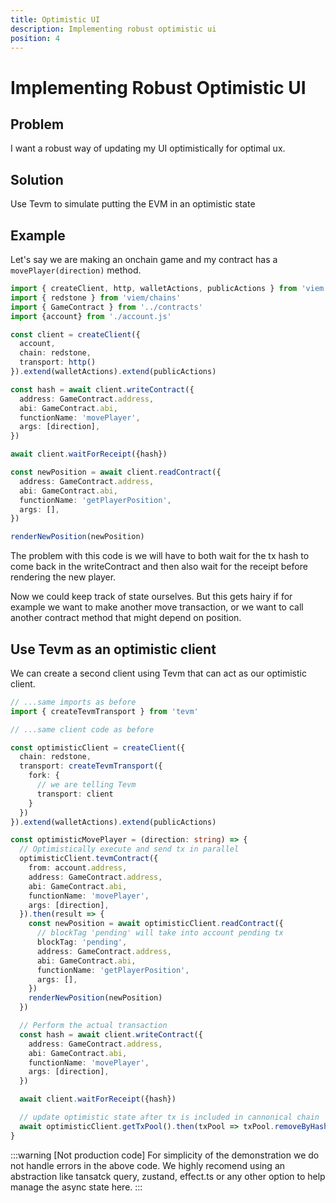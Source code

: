 ```yaml
---
title: Optimistic UI
description: Implementing robust optimistic ui
position: 4
---
```

# Implementing Robust Optimistic UI

## Problem

I want a robust way of updating my UI optimistically for optimal ux.

## Solution

Use Tevm to simulate putting the EVM in an optimistic state

## Example

Let's say we are making an onchain game and my contract has a `movePlayer(direction)` method.

```typescript
import { createClient, http, walletActions, publicActions } from 'viem'
import { redstone } from 'viem/chains'
import { GameContract } from '../contracts'
import {account} from './account.js'

const client = createClient({
  account,
  chain: redstone,
  transport: http()
}).extend(walletActions).extend(publicActions)

const hash = await client.writeContract({
  address: GameContract.address,
  abi: GameContract.abi,
  functionName: 'movePlayer',
  args: [direction],
})

await client.waitForReceipt({hash})

const newPosition = await client.readContract({
  address: GameContract.address,
  abi: GameContract.abi,
  functionName: 'getPlayerPosition',
  args: [],
})

renderNewPosition(newPosition)
```

The problem with this code is we will have to both wait for the tx hash to come back in the writeContract and then also wait for the receipt before rendering the new player.

Now we could keep track of state ourselves. But this gets hairy if for example we want to make another move transaction, or we want to call another contract method that might depend on position.

## Use Tevm as an optimistic client

We can create a second client using Tevm that can act as our optimistic client.

```typescript
// ...same imports as before
import { createTevmTransport } from 'tevm'

// ...same client code as before

const optimisticClient = createClient({
  chain: redstone,
  transport: createTevmTransport({
    fork: {
      // we are telling Tevm
      transport: client
    }
  })
}).extend(walletActions).extend(publicActions)

const optimisticMovePlayer = (direction: string) => {
  // Optimistically execute and send tx in parallel
  optimisticClient.tevmContract({
    from: account.address,
    address: GameContract.address,
    abi: GameContract.abi,
    functionName: 'movePlayer',
    args: [direction],
  }).then(result => {
    const newPosition = await optimisticClient.readContract({
      // blockTag 'pending' will take into account pending tx
      blockTag: 'pending',
      address: GameContract.address,
      abi: GameContract.abi,
      functionName: 'getPlayerPosition',
      args: [],
    })
    renderNewPosition(newPosition)
  })

  // Perform the actual transaction
  const hash = await client.writeContract({
    address: GameContract.address,
    abi: GameContract.abi,
    functionName: 'movePlayer',
    args: [direction],
  })

  await client.waitForReceipt({hash})

  // update optimistic state after tx is included in cannonical chain
  await optimisticClient.getTxPool().then(txPool => txPool.removeByHash(hash))
}
```

:::warning [Not production code]
For simplicity of the demonstration we do not handle errors in the above code. We highly recomend using an abstraction like tansatck query, zustand, effect.ts or any other option to help manage the async state here.
:::
